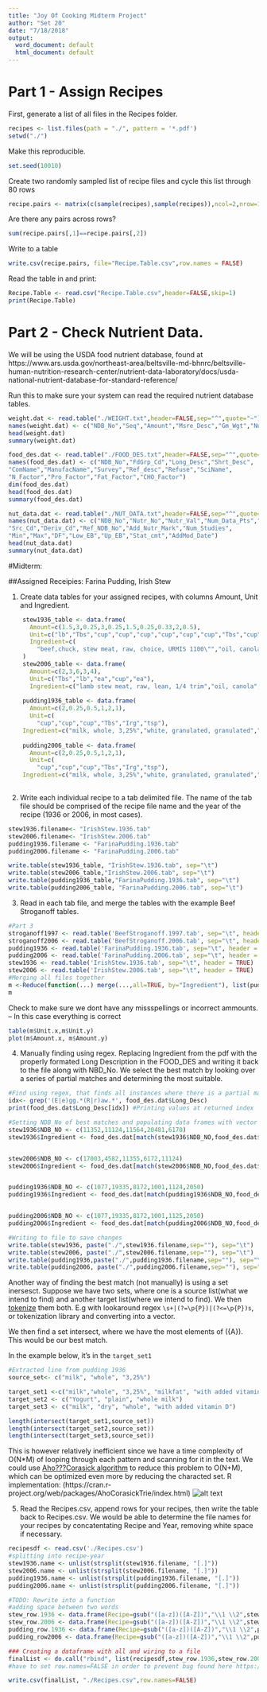 ```yaml
---
title: "Joy Of Cooking Midterm Project"
author: "Set 20"
date: "7/18/2018"
output:
  word_document: default
  html_document: default
---
```


# Part 1 - Assign Recipes

First, generate a list of all files in the Recipes folder.
```r
recipes <- list.files(path = "./", pattern = '*.pdf')
setwd("./")
```

Make this reproducible.
```r
set.seed(10010)
```

Create two randomly sampled list of recipe files and cycle this list through 80 rows

```r
recipe.pairs <- matrix(c(sample(recipes),sample(recipes)),ncol=2,nrow=108)
```

Are there any pairs across rows?

```r
sum(recipe.pairs[,1]==recipe.pairs[,2])
```

Write to a table

```r
write.csv(recipe.pairs, file="Recipe.Table.csv",row.names = FALSE)
```

Read the table in and print:

```r
Recipe.Table <- read.csv("Recipe.Table.csv",header=FALSE,skip=1)
print(Recipe.Table)
```

# Part 2 - Check Nutrient Data.

We will be using the USDA food nutrient database, found at https://www.ars.usda.gov/northeast-area/beltsville-md-bhnrc/beltsville-human-nutrition-research-center/nutrient-data-laboratory/docs/usda-national-nutrient-database-for-standard-reference/

Run this to make sure your system can read the required nutrient database tables.
```r
weight.dat <- read.table("./WEIGHT.txt",header=FALSE,sep="^",quote="~")
names(weight.dat) <- c("NDB_No","Seq","Amount","Msre_Desc","Gm_Wgt","Num_Data_Pts","Std_Dev")
head(weight.dat)
summary(weight.dat)
```

```r
food_des.dat <- read.table("./FOOD_DES.txt",header=FALSE,sep="^",quote="~")
names(food_des.dat) <- c("NDB_No","FdGrp_Cd","Long_Desc","Shrt_Desc",
"ComName","ManufacName","Survey","Ref_desc","Refuse","SciName",
"N_Factor","Pro_Factor","Fat_Factor","CHO_Factor")
dim(food_des.dat)
head(food_des.dat)
summary(food_des.dat)
```

```r
nut_data.dat <- read.table("./NUT_DATA.txt",header=FALSE,sep="^",quote="~")
names(nut_data.dat) <- c("NDB_No","Nutr_No","Nutr_Val","Num_Data_Pts","Std_Error",
"Src_Cd","Deriv_Cd","Ref_NDB_No","Add_Nutr_Mark","Num_Studies",
"Min","Max","DF","Low_EB","Up_EB","Stat_cmt","AddMod_Date")
head(nut_data.dat)
summary(nut_data.dat)
```
#Midterm:

##Assigned Receipies: Farina Pudding, Irish Stew

1. Create data tables for your assigned recipes, with columns Amount, Unit and Ingredient.
```r
    stew1936_table <- data.frame(
      Amount=c(1.5,3,0.25,3,0.25,1.5,0.25,0.33,2,0.5),
      Unit=c("lb","Tbs","cup","cup","cup","cup","cup","cup","Tbs","cup"),
      Ingredient=c(
        "beef,chuck, stew meat, raw, choice, URMIS 1100\"","oil, canola","flour, all purpose, self rising, enriched","water,generic","onion, yellow, fresh sliced","potato, fresh, with skin, diced","carrots, fresh, sclied","turnip, fresh, cubes","flour, all purpose, self rising, enriched","stock, beef, prepared from recipe")
    )
    stew2006_table <- data.frame(
      Amount=c(2,3,6,3,4),
      Unit=c("Tbs","lb","ea","cup","ea"),
      Ingredient=c("lamb stew meat, raw, lean, 1/4 trim","oil, canola","potato, red, fresh, with skin, medium 2 1/4 to 3","stock, chicken, prepared from recipe","carrots, fresh, medium"))
    
    pudding1936_table <- data.frame(
      Amount=c(2,0.25,0.5,1,2,1),
      Unit=c(
        "cup","cup","cup","Tbs","Irg","tsp"),
    Ingredient=c("milk, whole, 3,25%","white, granulated, granulated","hot cereal, farina, dry, unenriched","butter, salted","egg, raw","extract, vanilla"))
    
    pudding2006_table <- data.frame(
      Amount=c(2,0.25,0.5,1,2,1),
      Unit=c(
        "cup","cup","cup","Tbs","Irg","tsp"),
    Ingredient=c("milk, whole, 3,25%","white, granulated, granulated","hot cereal, farina, dry, unenriched","butter, salted","egg, yolk, raw large","extract, vanilla"))
    
```
2. Write each individual recipe to a tab delimited file. The name of the tab file should be comprised of the recipe file name and the year of the recipe (1936 or 2006, in most cases).

```r
stew1936.filename<- "IrishStew.1936.tab"
stew2006.filename<- "IrishStew.2006.tab"
pudding1936.filename <- "FarinaPudding.1936.tab"
pudding2006.filename <- "FarinaPudding.2006.tab"

write.table(stew1936_table, "IrishStew.1936.tab", sep="\t")
write.table(stew2006_table,"IrishStew.2006.tab", sep="\t")
write.table(pudding1936_table,"FarinaPudding.1936.tab", sep="\t")
write.table(pudding2006_table, "FarinaPudding.2006.tab", sep="\t")
```
3. Read in each tab file, and merge the tables with the example Beef Stroganoff tables. 
```r
#Part 3
stroganoff1997 <- read.table('BeefStroganoff.1997.tab', sep="\t", header = TRUE)
stroganoff2006 <- read.table('BeefStroganoff.2006.tab', sep="\t", header = TRUE)
pudding1936 <- read.table('FarinaPudding.1936.tab', sep="\t", header = TRUE)
pudding2006 <- read.table('FarinaPudding.2006.tab', sep="\t", header = TRUE)
stew1936 <- read.table('IrishStew.1936.tab', sep="\t", header = TRUE)
stew2006 <- read.table('IrishStew.2006.tab', sep="\t", header = TRUE)
#Merging all files together
m <-Reduce(function(...) merge(...,all=TRUE, by="Ingredient"), list(pudding1936, pudding2006, stew1936,stew2006))
m
```

Check to make sure we dont have any missspellings or incorrect ammounts.
-- In this case everything is correct
```r
table(m$Unit.x,m$Unit.y)
plot(m$Amount.x, m$Amount.y)
```

4. Manually finding using regex. Replacing Ingredient from the pdf with the properly formated Long Description in the FOOD_DES and writing it back to the file along with NBD_No. We select the best match by looking over a series of partial matches and determining the most suitable.
```r

#Find using regex, that finds all instances where there is a partial match (order doesn't matter)
idx<- grep('(E|e)gg.*(R|r)aw.*', food_des.dat$Long_Desc)
print(food_des.dat$Long_Desc[idx]) #Printing values at returned index

#Setting NDB_No of best matches and populating data frames with vector of retrieved Long Descriptions
stew1936$NDB_NO <- c(11352,11124,11564,20481,6170)
stew1936$Ingredient <- food_des.dat[match(stew1936$NDB_NO,food_des.dat$NDB_No),]$Long_Desc


stew2006$NDB_NO <- c(17003,4582,11355,6172,11124)
stew2006$Ingredient <- food_des.dat[match(stew2006$NDB_NO,food_des.dat$NDB_No),]$Long_Desc


pudding1936$NDB_NO <- c(1077,19335,8172,1001,1124,2050)
pudding1936$Ingredient <- food_des.dat[match(pudding1936$NDB_NO,food_des.dat$NDB_No),]$Long_Desc


pudding2006$NDB_NO <- c(1077,19335,8172,1001,1125,2050)
pudding2006$Ingredient <- food_des.dat[match(pudding2006$NDB_NO,food_des.dat$NDB_No),]$Long_Desc

#Writing to file to save changes
write.table(stew1936, paste("./",stew1936.filename,sep=""), sep="\t")
write.table(stew2006, paste("./",stew2006.filename,sep=""), sep="\t")
write.table(pudding1936,paste("./",pudding1936.filename,sep=""), sep="\t")
write.table(pudding2006, paste("./",pudding2006.filename,sep=""), sep="\t")

```

Another way of finding the best match (not manually) is using a set inersesct.
Suppose we have two sets, where one is a source list(what we intend to find) and another target list(where we intend to find). We then [tokenize](https://cran.r-project.org/web/packages/tokenizers/vignettes/introduction-to-tokenizers.html) them both. E.g with lookaround regex ```\s+|(?=\p{P})|(?<=\p{P})s```, or tokenization library and converting into a vector. 

We then find a set intersect, where we have the most elements of \({A}\cap{B}\). This would be our best match.

In the example below, it's in the ```target_set1```
```r
#Extracted line from pudding 1936
source_set<- c("milk", "whole", "3,25%")

target_set1 <-c("milk","whole", "3,25%", "milkfat", "with added vitamin D")
target_set2 <- c("Yogurt", "plain", "whole milk")
target_set3 <- c("milk", "dry", "whole", "with added vitamin D")

length(intersect(target_set1,source_set))
length(intersect(target_set2,source_set))
length(intersect(target_set3,source_set))

```

This is however relatively inefficient since we have a time complexity of O(N*M) of looping through each pattern and scanning for it in the text. We could use [Aho???Corasick algorithm](https://en.wikipedia.org/wiki/Aho%E2%80%93Corasick_algorithm) to reduce this problem to O(N+M), which can be optimized even more by reducing the characted set. R implementation: (https://cran.r-project.org/web/packages/AhoCorasickTrie/index.html)
![alt text](https://www.researchgate.net/profile/Ciprian_Pungila/publication/232647970/figure/fig6/AS:541106037559298@1506021140200/An-Aho-Corasick-automaton-Failed-transitions-are-dashed-Omitted-transitions-lead-to-the.jpg)


5. Read the Recipes.csv, append rows for your recipes, then write the table back to Recipes.csv. We would be able to determine the file names for your recipes by concatentating Recipe and Year, removing white space if necessary.

```r
recipesdf <- read.csv('./Recipes.csv')
#splitting into recipe-year
stew1936.name <- unlist(strsplit(stew1936.filename, "[.]"))
stew2006.name <- unlist(strsplit(stew2006.filename, "[.]"))
pudding1936.name <- unlist(strsplit(pudding1936.filename, "[.]"))
pudding2006.name <- unlist(strsplit(pudding2006.filename, "[.]"))

#TODO: Rewrite into a function
#adding space between two words
stew_row.1936 <- data.frame(Recipe=gsub("([a-z])([A-Z])","\\1 \\2",stew1936.name[1]),Year=as.numeric(stew1936.name[2]),MinServings=NA,MaxServings=NA)
stew_row.2006 <- data.frame(Recipe=gsub("([a-z])([A-Z])","\\1 \\2",stew2006.name[1]),Year=as.numeric(stew2006.name[2]),MinServings=NA,MaxServings=NA)
pudding_row.1936 <- data.frame(Recipe=gsub("([a-z])([A-Z])","\\1 \\2",pudding1936.name[1]),Year=as.numeric(pudding1936.name[2]),MinServings=NA,MaxServings=NA)
pudding_row2006 <- data.frame(Recipe=gsub("([a-z])([A-Z])","\\1 \\2",pudding2006.name[1]),Year=as.numeric(pudding2006.name[2]),MinServings=NA,MaxServings=NA)

### Creating a dataframe with all and wiring to a file
finalList <- do.call("rbind", list(recipesdf,stew_row.1936,stew_row.2006,pudding_row.1936,pudding_row2006))
#have to set row.names=FALSE in order to prevent bug found here https://stackoverflow.com/questions/7484325/prevent-row-names-to-be-written-to-file-when-using-write-csv

write.csv(finalList, "./Recipes.csv",row.names=FALSE)
```



